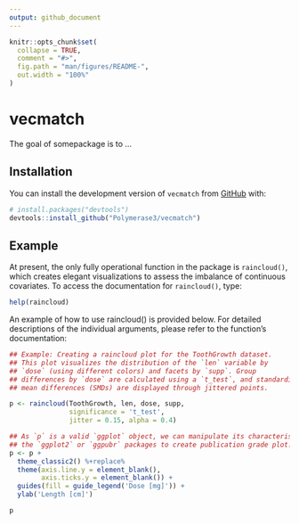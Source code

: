 ```yaml
---
output: github_document
---
```


<!-- README.md is generated from README.Rmd. Please edit that file -->

```r
knitr::opts_chunk$set(
  collapse = TRUE,
  comment = "#>",
  fig.path = "man/figures/README-",
  out.width = "100%"
)
```

# vecmatch

<!-- badges: start -->

<!-- badges: end -->

The goal of somepackage is to ...

## Installation

You can install the development version of `vecmatch` from [GitHub](https://github.com/Polymerase3/vecmatch) with:

``` r
# install.packages("devtools")
devtools::install_github("Polymerase3/vecmatch")
```

## Example

At present, the only fully operational function in the package is `raincloud()`, 
which creates elegant visualizations to assess the imbalance of continuous 
covariates. To access the documentation for `raincloud()`, type:

``` r
help(raincloud)
```

An example of how to use raincloud() is provided below. For detailed descriptions of the individual arguments, please refer to the function's documentation:

``` r
## Example: Creating a raincloud plot for the ToothGrowth dataset.
## This plot visualizes the distribution of the `len` variable by
## `dose` (using different colors) and facets by `supp`. Group
## differences by `dose` are calculated using a `t_test`, and standardized
## mean differences (SMDs) are displayed through jittered points.

p <- raincloud(ToothGrowth, len, dose, supp,
               significance = 't_test',
               jitter = 0.15, alpha = 0.4)

## As `p` is a valid `ggplot` object, we can manipulate its characteristics using
## the `ggplot2` or `ggpubr` packages to create publication grade plot:
p <- p +
  theme_classic2() %+replace%
  theme(axis.line.y = element_blank(),
        axis.ticks.y = element_blank()) +
  guides(fill = guide_legend('Dose [mg]')) +
  ylab('Length [cm]')

p

```
